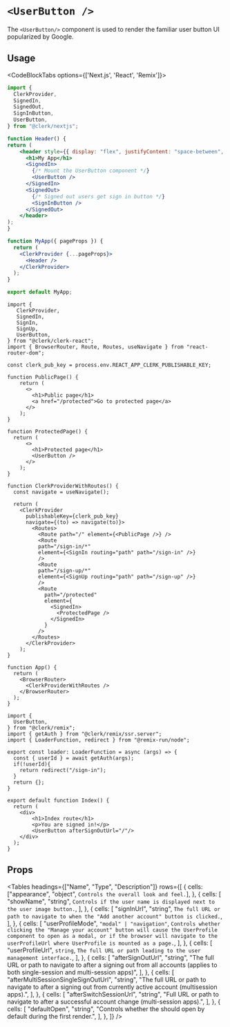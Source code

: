 
# `<UserButton />`

<Images width={496} height={564} src="/images/ui-components/component-user_button.svg" alt="User Button Example" />

The `<UserButton/>` component is used to render the familiar user button UI popularized by Google.

## Usage

<CodeBlockTabs options={['Next.js', 'React', 'Remix']}>
  ```jsx copy filename="userButtonExample.tsx"
  import {
    ClerkProvider,
    SignedIn,
    SignedOut,
    SignInButton,
    UserButton,
  } from "@clerk/nextjs";

  function Header() {
  return (
      <header style={{ display: "flex", justifyContent: "space-between", padding: 20 }}>
        <h1>My App</h1>
        <SignedIn>
          {/* Mount the UserButton component */}
          <UserButton />
        </SignedIn>
        <SignedOut>
          {/* Signed out users get sign in button */}
          <SignInButton />
        </SignedOut>
      </header>
  );
  }

  function MyApp({ pageProps }) {
    return (
      <ClerkProvider {...pageProps}>
        <Header />
      </ClerkProvider>
    );
  }

  export default MyApp;
  ```

  ```tsx filename="app.tsx" copy
  import {
     ClerkProvider,
     SignedIn,
     SignIn,
     SignUp,
     UserButton,
  } from "@clerk/clerk-react";
  import { BrowserRouter, Route, Routes, useNavigate } from "react-router-dom";

  const clerk_pub_key = process.env.REACT_APP_CLERK_PUBLISHABLE_KEY;

  function PublicPage() {
      return (
        <>
          <h1>Public page</h1>
          <a href="/protected">Go to protected page</a>
        </>
      );
  }

  function ProtectedPage() {
    return (
        <>
          <h1>Protected page</h1>
          <UserButton />
        </>
      );
  }

  function ClerkProviderWithRoutes() {
    const navigate = useNavigate();

    return (
      <ClerkProvider
        publishableKey={clerk_pub_key}
        navigate={(to) => navigate(to)}>
          <Routes>
            <Route path="/" element={<PublicPage />} />
            <Route
            path="/sign-in/*"
            element={<SignIn routing="path" path="/sign-in" />}
            />
            <Route
            path="/sign-up/*"
            element={<SignUp routing="path" path="/sign-up" />}
            />
            <Route
              path="/protected"
              element={
                <SignedIn>
                  <ProtectedPage />
                </SignedIn>
              }
            />
          </Routes>
        </ClerkProvider>
      );
  }

  function App() {
    return (
      <BrowserRouter>
        <ClerkProviderWithRoutes />
      </BrowserRouter>
    );
  }

  ```

  ```tsx filename="router/index.tsx" copy
  import {
    UserButton,
  } from "@clerk/remix";
  import { getAuth } from "@clerk/remix/ssr.server";
  import { LoaderFunction, redirect } from "@remix-run/node";

  export const loader: LoaderFunction = async (args) => {
    const { userId } = await getAuth(args);
    if(!userId){
      return redirect("/sign-in");
    }
    return {};
  }

  export default function Index() {
    return (
      <div>
          <h1>Index route</h1>
          <p>You are signed in!</p>
          <UserButton afterSignOutUrl="/"/>
      </div>
    );
  }
  ```
</CodeBlockTabs>

## Props

<Tables
  headings={["Name", "Type", "Description"]}
  rows={[
  {
  cells: ["appearance", "object", `Controls the overall look and feel.`],
  },
  {
  cells: [
  "showName",
  "string",
  `Controls if the user name is displayed next to the user image button.`,
  ],
  },
  {
  cells: [
  "signInUrl",
  "string",
  `The full URL or path to navigate to when the "Add another account" button is clicked.`,
  ],
  },
  {
  cells: [
  "userProfileMode",
  `"modal" | "navigation"`,
  `Controls whether clicking the "Manage your account" button will cause the UserProfile component to open as a modal, or if the browser will navigate to the userProfileUrl where UserProfile is mounted as a page.`,
  ],
  },
  {
  cells: [
  "userProfileUrl",
  `string`,
  `The full URL or path leading to the user management interface.`,
  ],
  },
  {
  cells: [
  "afterSignOutUrl",
  "string",
  "The full URL or path to navigate to after a signing out from all accounts (applies to both single-session and multi-session apps)",
  ],
  },
  {
  cells: [
  "afterMultiSessionSingleSignOutUrl",
  "string",
  "The full URL or path to navigate to after a signing out from currently active account (multisession apps).",
  ],
  },
  {
  cells: [
  "afterSwitchSessionUrl",
  "string",
  "Full URL or path to navigate to after a successful account change (multi-session apps).",
  ],
  },
  {
  cells: [
  "defaultOpen",
  "string",
  "Controls whether the <UserButton/> should open by default during the first render.",
  ],
  },
  ]}
/>

```
```
